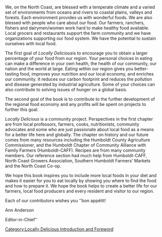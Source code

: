 {{Template:Locally Delicious sidebar}}

We, on the North Coast, are blessed with a temperate climate and a varied set of environments from oceans and rivers to coastal plains, valleys and forests. Each environment provides us with wonderful foods. We are also blessed with people who care about our food. Our farmers, ranchers, fishers and dairymen/women work hard to make healthy food available. Local grocers and restaurants support the farm community and we have organizations supporting our food system. We have the potential to sustain ourselves with local food.

The first goal of ''Locally Delicious ''is to encourage you to obtain a larger percentage of your food from our region. Your personal choices in eating can make a difference in your own health, the health of our community, our nation and the world at large. Eating within our region gives you better-tasting food, improves your nutrition and our local economy, and enriches our community. It reduces our carbon footprint and reduces the pollution and disease generated by industrial agriculture. Some of your choices can also contribute to solving issues of hunger on a global basis.

The second goal of the book is to contribute to the further development of the regional food economy and any profits will be spent on projects to further this goal.

''Locally Delicious'' is a community project. Perspectives in the first chapter are from local professors, farmers, cooks, nutritionists, community advocates and some who are just passionate about local food as a means for a better life here and globally. The chapter on history and our future comes from many resources including the Humboldt County Agriculture Commissioner, and the Humboldt Chapter of Community Alliance with Family Farmers (Humboldt-CAFF). Recipes are from many community members. Our reference section had much help from Humboldt-CAFF, North Coast Growers Association, Southern Humboldt Farmers’ Markets and the North Coast Co-op.

We hope this book inspires you to include more local foods in your diet and makes it easier for you to eat locally by showing you where to find the food and how to prepare it. We hope the book helps to create a better life for our farmers, local food producers and every resident and visitor to our region.

Each of our contributors wishes you ''bon appétit!

Ann Anderson

Editor-in-Chief''

[[Category:Locally Delicious Introduction and Foreword]]